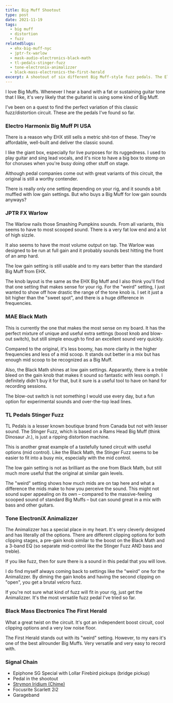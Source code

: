```yaml
---
title: Big Muff Shootout
type: post
date: 2021-11-19
tags:
  - big muff
  - distortion
  - fuzz
relatedSlugs:
  - ehx-big-muff-nyc
  - jptr-fx-warlow
  - mask-audio-electronics-black-math
  - tl-pedals-stinger-fuzz
  - tone-electronix-animalizzer
  - black-mass-electronics-the-first-herald
excerpt: A shootout of six different Big Muff-style fuzz pedals. The Electro Harmonix Big Muff PI USA, JPTR FX Warlow, MAE Black Math, TL Pedals Stinger Fuzz, Tone ElectroniX Animalizzer and Black Mass Electronics The First Herald.
---
```



I love Big Muffs. Whenever I hear a band with a fat or sustaining guitar tone that I like, it's very likely that the guitarist is using some kind of Big Muff.

I've been on a quest to find the perfect variation of this classic fuzz/distortion circuit. These are the pedals I've found so far.

### Electro Harmonix Big Muff PI USA

There is a reason why EHX still sells a metric shit-ton of these. They're affordable, well-built and deliver the classic sound.

I like the giant box, especially for live purposes for its ruggedness. I used to play guitar and sing lead vocals, and it's nice to have a big box to stomp on for choruses when you're busy doing other stuff on stage.

Although pedal companies come out with great variants of this circuit, the original is still a worthy contender.

There is really only one setting depending on your rig, and it sounds a bit muffled with low gain settings. But who buys a Big Muff for low gain sounds anyways?

<PartnerLinks
  slug="ehx-big-muff-nyc"
  sweetwater="https://sweetwater.sjv.io/OrkbeZ"
/>

### JPTR FX Warlow

The Warlow nails those Smashing Pumpkins sounds. From all variants, this seems to have to most scooped sound. There is a very fat low end and a lot of high sizzle.

It also seems to have the most volume output on tap. The Warlow was designed to be run at full gain and it probably sounds best hitting the front of an amp hard.

The low gain setting is still usable and to my ears better than the standard Big Muff from EHX.

The knob layout is the same as the EHX Big Muff and I also think you'll find that one setting that makes sense for your rig. For the "weird" setting, I just wanted to show off how drastic the range of the tone knob is. I set it just a bit higher than the "sweet spot", and there is a huge difference in frequencies.

### MAE Black Math

This is currently the one that makes the most sense on my board. It has the perfect mixture of unique and useful extra settings (boost knob and blow-out switch), but still simple enough to find an excellent sound very quickly.

Compared to the original, it's less boomy, has more clarity in the higher frequencies and less of a mid scoop. It stands out better in a mix but has enough mid scoop to be recognized as a Big Muff.

Also, the Black Math shines at low gain settings. Apparantly, there is a treble bleed on the gain knob that makes it sound so fantastic with less oomph. I definitely didn't buy it for that, but it sure is a useful tool to have on hand for recording sessions.

The blow-out switch is not something I would use every day, but a fun option for experimental sounds and over-the-top lead lines.

### TL Pedals Stinger Fuzz

TL Pedals is a lesser known boutique brand from Canada but not with lesser sound. The Stinger Fuzz, which is based on a Rams Head Big Muff (think Dinosaur Jr.), is just a ripping distortion machine.

This is another great example of a tastefully tuned circuit with useful options (mid control). Like the Black Math, the Stinger Fuzz seems to be easier to fit into a busy mix, especially with the mid control.

The low gain setting is not as brilliant as the one from Black Math, but still much more useful that the original at similar gain levels.

The "weird" setting shows how much mids are on tap here and what a difference the mids make to how you perceive the sound. This might not sound super appealing on its own – compared to the massive-feeling scooped sound of standard Big Muffs – but can sound great in a mix with bass and other guitars.

### Tone ElectroniX Animalizzer

The Animalizzer has a special place in my heart. It's very cleverly designed and has literally _all_ the options. There are different clipping options for both clipping stages, a pre-gain knob similar to the boost on the Black Math and a 3-band EQ (so separate mid-control like the Stinger Fuzz AND bass and treble).

If you like fuzz, then for sure there is a sound in this pedal that you will love.

I do find myself always coming back to settings like the "weird" one for the Animalizzer. By diming the gain knobs and having the second clipping on "open", you get a brutal velcro fuzz.

If you're not sure what kind of fuzz will fit in your rig, just get the Animalizzer. It's the most versatile fuzz pedal I've tried so far.

### Black Mass Electronics The First Herald

What a great twist on the circuit. It's got an independent boost circuit, cool clipping options and a very low noise floor.

The First Herald stands out with its "weird" setting. However, to my ears it's one of the best allrounder Big Muffs. Very versatile and very easy to record with.

### Signal Chain

- Epiphone SG Special with Lollar Firebird pickups (bridge pickup)
- Pedal in the shootout
- [Strymon Iridium (Chime)](/demos/strymon-iridium)
- Focusrite Scarlett 2i2
- Garageband
